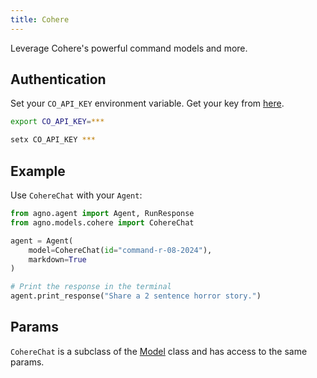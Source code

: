 ```yaml
---
title: Cohere
---
```


Leverage Cohere's powerful command models and more.

## Authentication

Set your `CO_API_KEY` environment variable. Get your key from [here](https://dashboard.cohere.com/api-keys).

<CodeGroup>

```bash Mac
export CO_API_KEY=***
```

```bash Windows
setx CO_API_KEY ***
```

</CodeGroup>

## Example

Use `CohereChat` with your `Agent`:

<CodeGroup>

```python agent.py
from agno.agent import Agent, RunResponse
from agno.models.cohere import CohereChat

agent = Agent(
    model=CohereChat(id="command-r-08-2024"),
    markdown=True
)

# Print the response in the terminal
agent.print_response("Share a 2 sentence horror story.")

```

</CodeGroup>

## Params

<Snippet file="model-cohere-params.mdx" />

`CohereChat` is a subclass of the [Model](/reference/model) class and has access to the same params.
